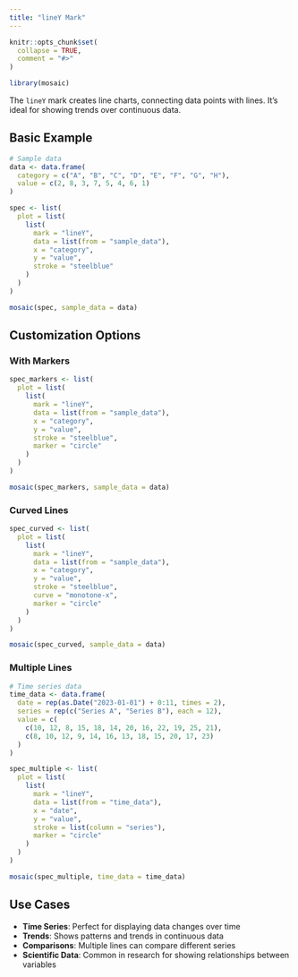 ```yaml
---
title: "lineY Mark"
---
```


```r
knitr::opts_chunk$set(
  collapse = TRUE,
  comment = "#>"
)
```

```r
library(mosaic)
```

The `lineY` mark creates line charts, connecting data points with lines. It's ideal for showing trends over continuous data.

## Basic Example

```r
# Sample data
data <- data.frame(
  category = c("A", "B", "C", "D", "E", "F", "G", "H"),
  value = c(2, 8, 3, 7, 5, 4, 6, 1)
)

spec <- list(
  plot = list(
    list(
      mark = "lineY",
      data = list(from = "sample_data"),
      x = "category",
      y = "value",
      stroke = "steelblue"
    )
  )
)

mosaic(spec, sample_data = data)
```

## Customization Options

### With Markers

```r
spec_markers <- list(
  plot = list(
    list(
      mark = "lineY",
      data = list(from = "sample_data"),
      x = "category",
      y = "value",
      stroke = "steelblue",
      marker = "circle"
    )
  )
)

mosaic(spec_markers, sample_data = data)
```

### Curved Lines

```r
spec_curved <- list(
  plot = list(
    list(
      mark = "lineY",
      data = list(from = "sample_data"),
      x = "category",
      y = "value",
      stroke = "steelblue",
      curve = "monotone-x",
      marker = "circle"
    )
  )
)

mosaic(spec_curved, sample_data = data)
```

### Multiple Lines

```r
# Time series data
time_data <- data.frame(
  date = rep(as.Date("2023-01-01") + 0:11, times = 2),
  series = rep(c("Series A", "Series B"), each = 12),
  value = c(
    c(10, 12, 8, 15, 18, 14, 20, 16, 22, 19, 25, 21),
    c(8, 10, 12, 9, 14, 16, 13, 18, 15, 20, 17, 23)
  )
)

spec_multiple <- list(
  plot = list(
    list(
      mark = "lineY",
      data = list(from = "time_data"),
      x = "date",
      y = "value",
      stroke = list(column = "series"),
      marker = "circle"
    )
  )
)

mosaic(spec_multiple, time_data = time_data)
```

## Use Cases

- **Time Series**: Perfect for displaying data changes over time
- **Trends**: Shows patterns and trends in continuous data
- **Comparisons**: Multiple lines can compare different series
- **Scientific Data**: Common in research for showing relationships between variables